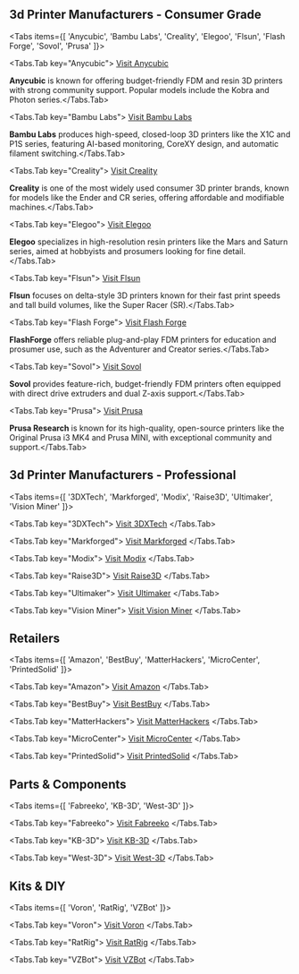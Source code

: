 ## 3d Printer Manufacturers - Consumer Grade


<Tabs items={[
  'Anycubic',
  'Bambu Labs',
  'Creality',
  'Elegoo',
  'Flsun',
  'Flash Forge',
  'Sovol',
  'Prusa'
]}>

<Tabs.Tab key="Anycubic">
[Visit Anycubic](URL_PLACEHOLDER)

**Anycubic** is known for offering budget-friendly FDM and resin 3D printers with strong community support. Popular models include the Kobra and Photon series.</Tabs.Tab>

<Tabs.Tab key="Bambu Labs">
[Visit Bambu Labs](URL_PLACEHOLDER)

**Bambu Labs** produces high-speed, closed-loop 3D printers like the X1C and P1S series, featuring AI-based monitoring, CoreXY design, and automatic filament switching.</Tabs.Tab>

<Tabs.Tab key="Creality">
[Visit Creality](URL_PLACEHOLDER)

**Creality** is one of the most widely used consumer 3D printer brands, known for models like the Ender and CR series, offering affordable and modifiable machines.</Tabs.Tab>

<Tabs.Tab key="Elegoo">
[Visit Elegoo](URL_PLACEHOLDER)

**Elegoo** specializes in high-resolution resin printers like the Mars and Saturn series, aimed at hobbyists and prosumers looking for fine detail.</Tabs.Tab>

<Tabs.Tab key="Flsun">
[Visit Flsun](URL_PLACEHOLDER)

**Flsun** focuses on delta-style 3D printers known for their fast print speeds and tall build volumes, like the Super Racer (SR).</Tabs.Tab>

<Tabs.Tab key="Flash Forge">
[Visit Flash Forge](URL_PLACEHOLDER)

**FlashForge** offers reliable plug-and-play FDM printers for education and prosumer use, such as the Adventurer and Creator series.</Tabs.Tab>

<Tabs.Tab key="Sovol">
[Visit Sovol](URL_PLACEHOLDER)

**Sovol** provides feature-rich, budget-friendly FDM printers often equipped with direct drive extruders and dual Z-axis support.</Tabs.Tab>

<Tabs.Tab key="Prusa">
[Visit Prusa](URL_PLACEHOLDER)

**Prusa Research** is known for its high-quality, open-source printers like the Original Prusa i3 MK4 and Prusa MINI, with exceptional community and support.</Tabs.Tab>

</Tabs>


## 3d Printer Manufacturers - Professional


<Tabs items={[
  '3DXTech',
  'Markforged',
  'Modix',
  'Raise3D',
  'Ultimaker',
  'Vision Miner'
]}>

<Tabs.Tab key="3DXTech">
[Visit 3DXTech](https://www.3dxtech.com/pages/3d-printer)
</Tabs.Tab>

<Tabs.Tab key="Markforged">
[Visit Markforged](https://markforged.com/3d-printers)
</Tabs.Tab>

<Tabs.Tab key="Modix">
[Visit Modix](https://www.modix3d.com/online-shop/)
</Tabs.Tab>

<Tabs.Tab key="Raise3D">
[Visit Raise3D](https://www.raise3d.com/3d-printers/)
</Tabs.Tab>

<Tabs.Tab key="Ultimaker">
[Visit Ultimaker](https://ultimaker.com/3d-printers/)
</Tabs.Tab>

<Tabs.Tab key="Vision Miner">
[Visit Vision Miner](https://visionminer.com/collections/3d-printers)
</Tabs.Tab>

</Tabs>


## Retailers


<Tabs items={[
  'Amazon',
  'BestBuy',
  'MatterHackers',
  'MicroCenter',
  'PrintedSolid'
]}>

<Tabs.Tab key="Amazon">
[Visit Amazon](https://www.amazon.com/s?k=3d+printers&crid=21J992NVZ5NP5&sprefix=3d+printers%2Caps%2C202&ref=nb_sb_noss_1)
</Tabs.Tab>

<Tabs.Tab key="BestBuy">
[Visit BestBuy](https://www.bestbuy.com/site/printers/3d-printers/pcmcat748300445257.c?id=pcmcat748300445257)
</Tabs.Tab>

<Tabs.Tab key="MatterHackers">
[Visit MatterHackers](https://www.matterhackers.com/store/c/3d-printers)
</Tabs.Tab>

<Tabs.Tab key="MicroCenter">
[Visit MicroCenter](https://www.microcenter.com/site/products/3d-printing.aspx)
</Tabs.Tab>

<Tabs.Tab key="PrintedSolid">
[Visit PrintedSolid](https://www.printedsolid.com/collections/3d-printers)
</Tabs.Tab>

</Tabs>


## Parts & Components


<Tabs items={[
  'Fabreeko',
  'KB-3D',
  'West-3D'
]}>

<Tabs.Tab key="Fabreeko">
[Visit Fabreeko](https://www.fabreeko.com/?srsltid=AfmBOor3UOWFJIHwrLps4U2Rsw9puWUwFpWSVC6mQ8fYIOahPiU1_lmk)
</Tabs.Tab>

<Tabs.Tab key="KB-3D">
[Visit KB-3D](https://kb-3d.com/store/)
</Tabs.Tab>

<Tabs.Tab key="West-3D">
[Visit West-3D](https://west3d.com/collections/voron-v2)
</Tabs.Tab>

</Tabs>


## Kits & DIY


<Tabs items={[
  'Voron',
  'RatRig',
  'VZBot'
]}>

<Tabs.Tab key="Voron">
[Visit Voron](https://vorondesign.com/)
</Tabs.Tab>

<Tabs.Tab key="RatRig">
[Visit RatRig](https://us.ratrig.com/)
</Tabs.Tab>

<Tabs.Tab key="VZBot">
[Visit VZBot](https://vzbot.org/)
</Tabs.Tab>






